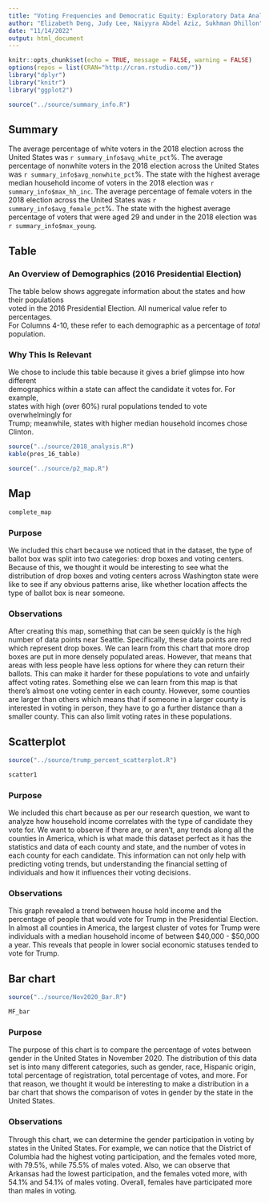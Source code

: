 ```yaml
---
title: "Voting Frequencies and Democratic Equity: Exploratory Data Analysis "
author: "Elizabeth Deng, Judy Lee, Naiyyra Abdel Aziz, Sukhman Dhillon"
date: "11/14/2022"
output: html_document
---
```


```r
knitr::opts_chunk$set(echo = TRUE, message = FALSE, warning = FALSE)
options(repos = list(CRAN="http://cran.rstudio.com/"))
library("dplyr")
library("knitr")
library("ggplot2")
```

```r
source("../source/summary_info.R")
```

## Summary 
The average percentage of white voters in the 2018 election across the United States was `r summary_info$avg_white_pct`%.
The average percentage of nonwhite voters in the 2018 election across the United States was `r summary_info$avg_nonwhite_pct`%.
The state with the highest average median household income of voters in the 2018 election was `r summary_info$max_hh_inc`.
The average percentage of female voters in the 2018 election across the United States was `r summary_info$avg_female_pct`%.
The state with the highest average percentage of voters that were aged 29 and under in the 2018 election was `r summary_info$max_young`.

## Table  
### An Overview of Demographics (2016 Presidential Election)  
The table below shows aggregate information about the states and how their populations  
voted in the 2016 Presidential Election. All numerical value refer to percentages.   
For Columns 4-10, these refer to each demographic as a percentage of *total* population.  

### Why This Is Relevant  
We chose to include this table because it gives a brief glimpse into how different   
demographics within a state can affect the candidate it votes for. For example,   
states with high (over 60%) rural populations tended to vote overwhelmingly for   
Trump; meanwhile, states with higher median household incomes chose Clinton. 

```r
source("../source/2018_analysis.R")
kable(pres_16_table)
```

 

```r
source("../source/p2_map.R")
```

## Map
```r
complete_map
```

### Purpose
We included this chart because we noticed that in the dataset, the type of ballot
box was split into two categories: drop boxes and voting centers. Because of this,
we thought it would be interesting to see what the distribution of drop boxes and
voting centers across Washington state were like to see if any obvious patterns arise,
like whether location affects the type of ballot box is near someone.

### Observations
After creating this map, something that can be seen quickly is the high number of
data points near Seattle. Specifically, these data points are red which represent 
drop boxes. We can learn from this chart that more drop boxes are put in more densely
populated areas. However, that means that areas with less people have less options
for where they can return their ballots. This can make it harder for these populations
to vote and unfairly affect voting rates. Something else we can learn from this map
is that there's almost one voting center in each county. However, some counties are
larger than others which means that if someone in a larger county is interested in
voting in person, they have to go a further distance than a smaller county. This can
also limit voting rates in these populations.

## Scatterplot
``` r
source("../source/trump_percent_scatterplot.R")
```

```r
scatter1
```

### Purpose

We included this chart because as per our research question, we want to analyze
how household income correlates with the type of candidate they vote for. We 
want to observe if there are, or aren't, any trends along all the counties in 
America, which is what made this dataset perfect as it has the statistics and data
of each county and state, and the number of votes in each county for each candidate. 
This information can not only help with predicting voting trends, but understanding 
the financial setting of individuals and how it influences their voting decisions.


### Observations
This graph revealed a trend between house hold income and the percentage of people
that would vote for Trump in the Presidential Election. In almost all counties in America, the largest cluster of votes for Trump were individuals with a median household income of between $40,000 - $50,000 a year. This reveals that people in lower social economic statuses tended to vote for Trump. 

## Bar chart

```r
source("../source/Nov2020_Bar.R")
```

```r
MF_bar
```

### Purpose

The purpose of this chart is to compare the percentage of votes between gender in the United States in November 2020. The distribution of this data set is into many different categories, such as gender, race, Hispanic origin, total percentage of registration, total percentage of votes, and more. For that reason, we thought it would be interesting to make a distribution in a bar chart that shows the comparison of votes in gender by the state in the United States. 


### Observations

Through this chart, we can determine the gender participation in voting by states in the United States. For example, we can notice that the District of Columbia had the highest voting participation, and the females voted more, with 79.5%, while 75.5% of males voted. Also, we can observe that Arkansas had the lowest participation, and the females voted more, with 54.1% and 54.1% of males voting. Overall, females have participated more than males in voting. 
